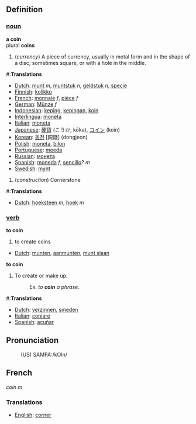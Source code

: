==Definition==

=== [[noun]] ===
'''a coin'''
<br>plural '''coins'''
# (<i>currency</i>) A piece of currency, usually in metal form and in the shape of a disc; sometimes square, or with a hole in the middle.

#:'''Translations'''
*[[Dutch]]: [[munt]] ''m'', [[muntstuk]] ''n'', [[geldstuk]] ''n'', [[specie]]
*[[Finnish]]: [[kolikko]]
*[[French]]: [[monnaie]] ''f'', [[pièce]] ''f''
*[[German]]: [[Münze]] ''f''
*[[Indonesian]]: [[keping]], [[keping|kepingan]], [[koin]]
*[[Interlingua]]: [[moneta]]
*[[Italian]]: [[moneta]]
*[[Japanese]]: [[硬貨]] (こうか, kōka), [[コイン]] (koin)
*[[Korean]]: [[동전]] [銅錢] (dongjeon)
*[[Polish]]: [[moneta]], [[bilon]]
*[[Portuguese]]: [[moeda]]
*[[Russian]]: [[монета]]
*[[Spanish]]: [[moneda]] ''f'', [[sencillo]]? ''m''
*[[Swedish]]: [[mynt]]

# (''construction'') Cornerstone

#:'''Translations'''

*[[Dutch]]: [[hoeksteen]] ''m'', [[hoek]] ''m''

=== [[verb]] ===

'''to coin'''

# to create coins

*[[Dutch]]: [[munten]], [[aanmunten]], [[munt slaan]]

'''to coin'''
# To create or make up.
#:Ex. ''to '''coin''' a phrase''.

#:'''Translations'''
*[[Dutch]]: [[verzinnen]], [[smeden]]
*[[Italian]]: [[coniare]]
*[[Spanish]]: [[acuñar]]

==Pronunciation==
:(US) SAMPA:/kOIn/

==French==

''coin'' ''m''

===Translations===
*[[English]]: [[corner]]